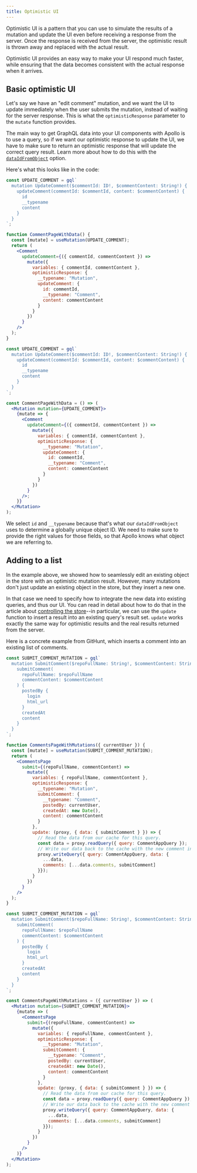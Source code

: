 ```yaml
---
title: Optimistic UI
---
```



Optimistic UI is a pattern that you can use to simulate the results of a mutation and update the UI even before receiving a response from the server. Once the response is received from the server, the optimistic result is thrown away and replaced with the actual result.

Optimistic UI provides an easy way to make your UI respond much faster, while ensuring that the data becomes consistent with the actual response when it arrives.

## Basic optimistic UI

Let's say we have an "edit comment" mutation, and we want the UI to update immediately when the user submits the mutation, instead of waiting for the server response. This is what the `optimisticResponse` parameter to the `mutate` function provides.

The main way to get GraphQL data into your UI components with Apollo is to use a query, so if we want our optimistic response to update the UI, we have to make sure to return an optimistic response that will update the correct query result. Learn more about how to do this with the [`dataIdFromObject`](/advanced/caching/#normalization) option.

Here's what this looks like in the code:

<MultiCodeBlock>
<div data-language="Hooks (JavaScript)">

```jsx
const UPDATE_COMMENT = gql`
  mutation UpdateComment($commentId: ID!, $commentContent: String!) {
    updateComment(commentId: $commentId, content: $commentContent) {
      id
      __typename
      content
    }
  }
`;

function CommentPageWithData() {
  const [mutate] = useMutation(UPDATE_COMMENT);
  return (
    <Comment
      updateComment={({ commentId, commentContent }) =>
        mutate({
          variables: { commentId, commentContent },
          optimisticResponse: {
            __typename: "Mutation",
            updateComment: {
              id: commentId,
              __typename: "Comment",
              content: commentContent
            }
          }
        })
      }
    />
  );
}
```

</div>
<div data-language="Render Props (JavaScript)">

```jsx
const UPDATE_COMMENT = gql`
  mutation UpdateComment($commentId: ID!, $commentContent: String!) {
    updateComment(commentId: $commentId, content: $commentContent) {
      id
      __typename
      content
    }
  }
`;

const CommentPageWithData = () => (
  <Mutation mutation={UPDATE_COMMENT}>
    {mutate => {
      <Comment
        updateComment={({ commentId, commentContent }) =>
          mutate({
            variables: { commentId, commentContent },
            optimisticResponse: {
              __typename: "Mutation",
              updateComment: {
                id: commentId,
                __typename: "Comment",
                content: commentContent
              }
            }
          })
        }
      />;
    }}
  </Mutation>
);
```

</div>
</MultiCodeBlock>

We select `id` and `__typename` because that's what our `dataIdFromObject` uses to determine a globally unique object ID. We need to make sure to provide the right values for those fields, so that Apollo knows what object we are referring to.

## Adding to a list

In the example above, we showed how to seamlessly edit an existing object in the store with an optimistic mutation result. However, many mutations don't just update an existing object in the store, but they insert a new one.

In that case we need to specify how to integrate the new data into existing queries, and thus our UI. You can read in detail about how to do that in the article about [controlling the store](/advanced/caching/)--in particular, we can use the `update` function to insert a result into an existing query's result set. `update` works exactly the same way for optimistic results and the real results returned from the server.

Here is a concrete example from GitHunt, which inserts a comment into an existing list of comments.

<MultiCodeBlock>
<div data-language="Hooks (JavaScript)">

```jsx
const SUBMIT_COMMENT_MUTATION = gql`
  mutation SubmitComment($repoFullName: String!, $commentContent: String!) {
    submitComment(
      repoFullName: $repoFullName
      commentContent: $commentContent
    ) {
      postedBy {
        login
        html_url
      }
      createdAt
      content
    }
  }
`;

function CommentsPageWithMutations({ currentUser }) {
  const [mutate] = useMutation(SUBMIT_COMMENT_MUTATION);
  return (
    <CommentsPage
      submit={(repoFullName, commentContent) =>
        mutate({
          variables: { repoFullName, commentContent },
          optimisticResponse: {
            __typename: "Mutation",
            submitComment: {
              __typename: "Comment",
              postedBy: currentUser,
              createdAt: new Date(),
              content: commentContent
            }
          },
          update: (proxy, { data: { submitComment } }) => {
            // Read the data from our cache for this query.
            const data = proxy.readQuery({ query: CommentAppQuery });
            // Write our data back to the cache with the new comment in it
            proxy.writeQuery({ query: CommentAppQuery, data: {
              ...data,
              comments: [...data.comments, submitComment]
            }});
          }
        })
      }
    />
  );
}
```

</div>
<div data-language="Render Props (JavaScript)">

```jsx
const SUBMIT_COMMENT_MUTATION = gql`
  mutation SubmitComment($repoFullName: String!, $commentContent: String!) {
    submitComment(
      repoFullName: $repoFullName
      commentContent: $commentContent
    ) {
      postedBy {
        login
        html_url
      }
      createdAt
      content
    }
  }
`;

const CommentsPageWithMutations = ({ currentUser }) => (
  <Mutation mutation={SUBMIT_COMMENT_MUTATION}>
    {mutate => (
      <CommentsPage
        submit={(repoFullName, commentContent) =>
          mutate({
            variables: { repoFullName, commentContent },
            optimisticResponse: {
              __typename: "Mutation",
              submitComment: {
                __typename: "Comment",
                postedBy: currentUser,
                createdAt: new Date(),
                content: commentContent
              }
            },
            update: (proxy, { data: { submitComment } }) => {
              // Read the data from our cache for this query.
              const data = proxy.readQuery({ query: CommentAppQuery });
              // Write our data back to the cache with the new comment in it
              proxy.writeQuery({ query: CommentAppQuery, data: {
                ...data,
                comments: [...data.comments, submitComment]
              }});
            }
          })
        }
      />
    )}
  </Mutation>
);
```

</div>
</MultiCodeBlock>
